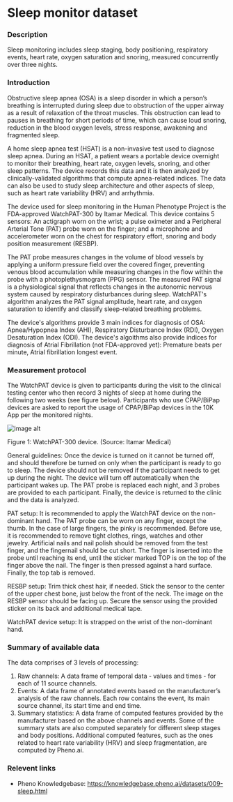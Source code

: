 # Sleep monitor dataset

### Description
Sleep monitoring includes sleep staging, body positioning, respiratory events, heart rate, oxygen saturation and snoring, measured concurrently over three nights.

### Introduction
Obstructive sleep apnea (OSA) is a sleep disorder in which a person’s breathing is interrupted during sleep due to obstruction of the upper airway as a result of relaxation of the throat muscles. This obstruction can lead to pauses in breathing for short periods of time, which can cause loud snoring, reduction in the  blood oxygen levels, stress response, awakening and fragmented sleep.

A home sleep apnea test (HSAT) is a non-invasive test used to diagnose sleep apnea. During an HSAT, a patient wears a portable device overnight to monitor their breathing, heart rate, oxygen levels, snoring, and other sleep patterns. The device records this data and it is then analyzed by clinically-validated algorithms that compute apnea-related indices. The data can also be used to study sleep architecture and other aspects of sleep, such as heart rate variability (HRV) and arrhythmia.

The device used for sleep monitoring in the Human Phenotype Project is the FDA-approved WatchPAT-300 by Itamar Medical. This device contains 5 sensors: An actigraph worn on the wrist; a pulse oximeter and a Peripheral Arterial Tone (PAT) probe worn on the finger; and a microphone and accelerometer worn on the chest for respiratory effort, snoring and body position measurement (RESBP).

The PAT probe measures changes in the volume of blood vessels by applying a uniform pressure field over the covered finger, preventing venous blood accumulation while measuring changes in the flow within the probe with a photoplethysmogram (PPG) sensor. The measured PAT signal is a physiological signal that reflects changes in the autonomic nervous system caused by respiratory disturbances during sleep. WatchPAT's algorithm analyzes the PAT signal amplitude, heart rate, and oxygen saturation to identify and classify sleep-related breathing problems.

The device's algorithms provide 3 main indices for diagnosis of OSA: Apnea/Hypopnea Index (AHI), Respiratory Disturbance Index (RDI), Oxygen Desaturation Index (ODI). The device's algoithms also provide indices for diagnosis of Atrial Fibrillation (not FDA-approved yet): Premature beats per minute, Atrial fibrillation longest event.

### Measurement protocol
The WatchPAT device is given to participants during the visit to the clinical testing center who then record 3 nights of sleep at home during the following two weeks (see figure below). Participants who use CPAP/BiPap devices are asked to report the usage of CPAP/BiPap devices in the 10K App per the monitored nights.

![image alt](/md/folders/9/sleep_info_figure1.png)

Figure 1: WatchPAT-300 device. (Source: Itamar Medical)

General guidelines: Once the device is turned on it cannot be turned off, and should therefore be turned on only when the participant is ready to go to sleep. The device should not be removed if the participant needs to get up during the night. The device will turn off automatically when the participant wakes up. The PAT probe is replaced each night, and 3 probes are provided to each participant. Finally, the device is returned to the clinic and the data is analyzed.

PAT setup: It is recommended to apply the WatchPAT device on the non-dominant hand. The PAT probe can be worn on any finger, except the thumb. In the case of large fingers, the pinky is recommended. Before use, it is recommended to remove tight clothes, rings, watches and other jewelry. Artificial nails and nail polish should be removed from the test finger, and the fingernail should be cut short. The finger is inserted into the probe until reaching its end, until the sticker marked TOP is on the top of the finger above the nail. The finger is then pressed against a hard surface. Finally, the top tab is removed.

RESBP setup: Trim thick chest hair, if needed. Stick the sensor to the center of the upper chest bone, just below the front of the neck. The image on the RESBP sensor should be facing up. Secure the sensor using the provided sticker on its back and additional medical tape.

WatchPAT device setup: It is strapped on the wrist of the non-dominant hand.

### Summary of available data
The data comprises of 3 levels of processing:

1. Raw channels: A data frame of temporal data - values and times - for each of 11 source channels.
2. Events: A data frame of annotated events based on the manufacturer’s analysis of the raw channels. Each row contains the event, its main source channel, its start time and end time.
3. Summary statistics: A data frame of computed features provided by the manufacturer based on the above channels and events. Some of the summary stats are also computed separately for different sleep stages and body positions. Additional computed features, such as the ones related to heart rate variability (HRV) and sleep fragmentation, are computed by Pheno.ai.

### Relevent links
* Pheno Knowledgebase: https://knowledgebase.pheno.ai/datasets/009-sleep.html

